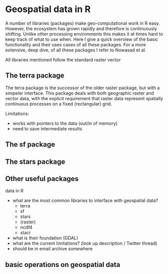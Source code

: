 # Geospatial data in R

A number of libraries (packages) make geo-computational work in R easy. However, the ecosystem has grown rapidly and therefore is continuously shifting. Unlike other processing environments this makes it at times hard to keep track of what to use when. Here I give a quick overview of the basic functionality and their uses cases of all these packages. For a more extensive, deep dive, of all these packages I refer to Nowasad et al.

All libraries mentioned follow the standard raster vector 

## The terra package

The terra package is the successor of the older raster package, but with a simpeler interface. This package deals with both geographic raster and vector data, with the explicit requirement that raster data represent spatially continuous processes on a fixed (rectangular) grid.

Limitations:

- works with pointers to the data (out/in of memory)
- need to save intermediate results

## The sf package


## The stars package



## Other useful packages






data in R

- what are the most common libraries to interface with geospatial data?
  - terra
  - sf
  - stars
  - (raster)
  - ncdf4
  - stacr

- what is their foundation (GDAL)
- what are the current limitations? (look up description / Twitter thread)
 - should be in email archive somewhere

## basic operations on geospatial data